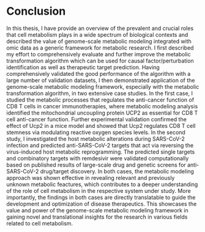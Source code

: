 # Conclusion {-}

In this thesis, I have provide an overview of the prevalent and crucial roles that cell metabolism plays in a wide spectrum of biological contexts and described the value of genome-scale metabolic modeling integrated with omic data as a generic framework for metabolic research. I first described my effort to comprehensively evaluate and further improve the metabolic transformation algorithm which can be used for causal factor/perturbation identification as well as therapeutic target prediction. Having comprehensively validated the good performance of the algorithm with a large number of validation datasets, I then demonstrated application of the genome-scale metabolic modeling framework, especially with the metabolic transformation algorithm, in two extensive case studies. In the first case, I studied the metabolic processes that regulates the anti-cancer function of CD8 T cells in cancer immunotherapies, where metabolic modeling analysis identified the mitochondrial uncoupling protein UCP2 as essential for CD8 T cell anti-cancer function. Further experimental validation confirmed the effect of Ucp2 in a mice model and showed that Ucp2 regulates CD8 T cell stemness via modulating reactive oxygen species levels. In the second study, I investigated the host metabolic alterations during SARS-CoV-2 infection and predicted anti-SARS-CoV-2 targets that act via reversing the virus-induced host metabolic reprogramming. The predicted single targets and combinatory targets with remdesivir were validated computationally based on published results of large-scale drug and genetic screens for anti-SARS-CoV-2 drug/target discovery. In both cases, the metabolic modeling approach was shown effective in revealing relevant and previously unknown metabolic feactures, which contributes to a deeper understanding of the role of cell metabolism in the respective system under study. More importantly, the findings in both cases are directly translatable to guide the development and optimization of disease therapeutics. This showcases the value and power of the genome-scale metabolic modeling framework in gaining novel and translational insights for the research in various fields related to cell metabolism.
